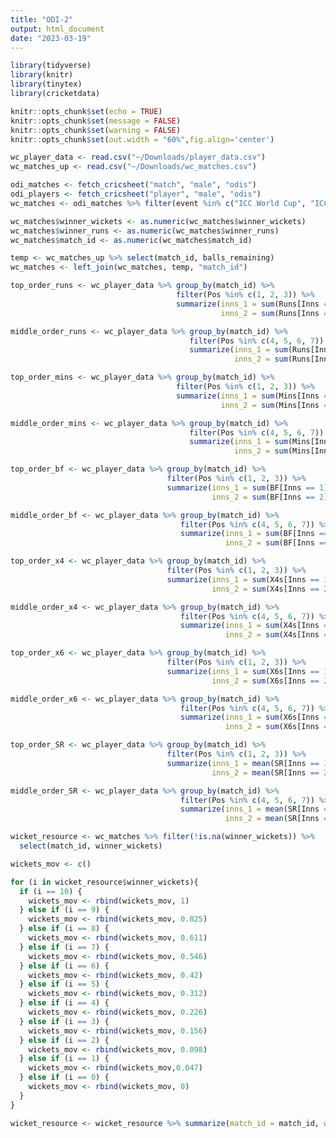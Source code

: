 ```yaml
---
title: "ODI-2"
output: html_document
date: "2023-03-19"
---
```


```r
library(tidyverse)
library(knitr)
library(tinytex)
library(cricketdata)

knitr::opts_chunk$set(echo = TRUE)
knitr::opts_chunk$set(message = FALSE)
knitr::opts_chunk$set(warning = FALSE)
knitr::opts_chunk$set(out.width = "60%",fig.align='center')
```

```r
wc_player_data <- read.csv("~/Downloads/player_data.csv")
wc_matches_up <- read.csv("~/Downloads/wc_matches.csv")
```

```r
odi_matches <- fetch_cricsheet("match", "male", "odis")
odi_players <- fetch_cricsheet("player", "male", "odis")
wc_matches <- odi_matches %>% filter(event %in% c("ICC World Cup", "ICC Cricket World Cup", "World Cup"))
```

```r
wc_matches$winner_wickets <- as.numeric(wc_matches$winner_wickets)
wc_matches$winner_runs <- as.numeric(wc_matches$winner_runs)
wc_matches$match_id <- as.numeric(wc_matches$match_id)
```

```r
temp <- wc_matches_up %>% select(match_id, balls_remaining)
wc_matches <- left_join(wc_matches, temp, "match_id")
```

```r
top_order_runs <- wc_player_data %>% group_by(match_id) %>% 
                                     filter(Pos %in% c(1, 2, 3)) %>% 
                                     summarize(inns_1 = sum(Runs[Inns == 1], na.rm = TRUE), 
                                               inns_2 = sum(Runs[Inns == 2], na.rm = TRUE))

middle_order_runs <- wc_player_data %>% group_by(match_id) %>% 
                                        filter(Pos %in% c(4, 5, 6, 7)) %>% 
                                        summarize(inns_1 = sum(Runs[Inns == 1], na.rm = TRUE), 
                                                  inns_2 = sum(Runs[Inns == 2], na.rm = TRUE))
```

```r
top_order_mins <- wc_player_data %>% group_by(match_id) %>% 
                                     filter(Pos %in% c(1, 2, 3)) %>% 
                                     summarize(inns_1 = sum(Mins[Inns == 1], na.rm = TRUE), 
                                               inns_2 = sum(Mins[Inns == 2], na.rm = TRUE))

middle_order_mins <- wc_player_data %>% group_by(match_id) %>% 
                                        filter(Pos %in% c(4, 5, 6, 7)) %>% 
                                        summarize(inns_1 = sum(Mins[Inns == 1], na.rm = TRUE), 
                                                  inns_2 = sum(Mins[Inns == 2], na.rm = TRUE))
```

```r
top_order_bf <- wc_player_data %>% group_by(match_id) %>% 
                                   filter(Pos %in% c(1, 2, 3)) %>% 
                                   summarize(inns_1 = sum(BF[Inns == 1], na.rm = TRUE), 
                                             inns_2 = sum(BF[Inns == 2], na.rm = TRUE))

middle_order_bf <- wc_player_data %>% group_by(match_id) %>% 
                                      filter(Pos %in% c(4, 5, 6, 7)) %>% 
                                      summarize(inns_1 = sum(BF[Inns == 1], na.rm = TRUE), 
                                                inns_2 = sum(BF[Inns == 2], na.rm = TRUE))
```

```r
top_order_x4 <- wc_player_data %>% group_by(match_id) %>% 
                                   filter(Pos %in% c(1, 2, 3)) %>% 
                                   summarize(inns_1 = sum(X4s[Inns == 1], na.rm = TRUE), 
                                             inns_2 = sum(X4s[Inns == 2], na.rm = TRUE))

middle_order_x4 <- wc_player_data %>% group_by(match_id) %>% 
                                      filter(Pos %in% c(4, 5, 6, 7)) %>% 
                                      summarize(inns_1 = sum(X4s[Inns == 1], na.rm = TRUE), 
                                                inns_2 = sum(X4s[Inns == 2], na.rm = TRUE))
```

```r
top_order_x6 <- wc_player_data %>% group_by(match_id) %>% 
                                   filter(Pos %in% c(1, 2, 3)) %>% 
                                   summarize(inns_1 = sum(X6s[Inns == 1], na.rm = TRUE), 
                                             inns_2 = sum(X6s[Inns == 2], na.rm = TRUE))

middle_order_x6 <- wc_player_data %>% group_by(match_id) %>% 
                                      filter(Pos %in% c(4, 5, 6, 7)) %>% 
                                      summarize(inns_1 = sum(X6s[Inns == 1], na.rm = TRUE), 
                                                inns_2 = sum(X6s[Inns == 2], na.rm = TRUE))
```

```r
top_order_SR <- wc_player_data %>% group_by(match_id) %>% 
                                   filter(Pos %in% c(1, 2, 3)) %>% 
                                   summarize(inns_1 = mean(SR[Inns == 1], na.rm = TRUE), 
                                             inns_2 = mean(SR[Inns == 2], na.rm = TRUE))

middle_order_SR <- wc_player_data %>% group_by(match_id) %>% 
                                      filter(Pos %in% c(4, 5, 6, 7)) %>% 
                                      summarize(inns_1 = mean(SR[Inns == 1], na.rm = TRUE), 
                                                inns_2 = mean(SR[Inns == 2], na.rm = TRUE))
```

```r
wicket_resource <- wc_matches %>% filter(!is.na(winner_wickets)) %>% 
  select(match_id, winner_wickets)

wickets_mov <- c()

for (i in wicket_resource$winner_wickets){
  if (i == 10) {
    wickets_mov <- rbind(wickets_mov, 1)
  } else if (i == 9) {
    wickets_mov <- rbind(wickets_mov, 0.825)
  } else if (i == 8) {
    wickets_mov <- rbind(wickets_mov, 0.611)
  } else if (i == 7) {
    wickets_mov <- rbind(wickets_mov, 0.546)
  } else if (i == 6) {
    wickets_mov <- rbind(wickets_mov, 0.42)
  } else if (i == 5) {
    wickets_mov <- rbind(wickets_mov, 0.312)
  } else if (i == 4) {
    wickets_mov <- rbind(wickets_mov, 0.226)
  } else if (i == 3) {
    wickets_mov <- rbind(wickets_mov, 0.156)
  } else if (i == 2) {
    wickets_mov <- rbind(wickets_mov, 0.098)
  } else if (i == 1) {
    wickets_mov <- rbind(wickets_mov,0.047)
  } else if (i == 0) {
    wickets_mov <- rbind(wickets_mov, 0)
  }
}

wicket_resource <- wicket_resource %>% summarize(match_id = match_id, winner_wickets = winner_wickets, wickets_mov = wickets_mov)
  
```

```r

```

